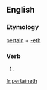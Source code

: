 ==English==

===Etymology===
[[pertain]] + [[-eth]]

===Verb===
{{infl|en|verb form}}

# {{archaic third-person singular of|pertain}}

[[fr:pertaineth]]